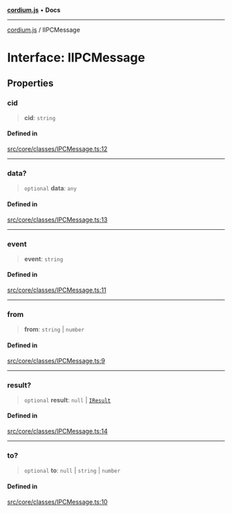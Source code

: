 [**cordium.js**](../README.mdx) • **Docs**

***

[cordium.js](../globals.mdx) / IIPCMessage

# Interface: IIPCMessage

## Properties

### cid

> **cid**: `string`

#### Defined in

[src/core/classes/IPCMessage.ts:12](https://github.com/devdimer/cordium.js/blob/5acfe627949366dc136ee1adc1bf86648eab42bb/src/core/classes/IPCMessage.ts#L12)

***

### data?

> `optional` **data**: `any`

#### Defined in

[src/core/classes/IPCMessage.ts:13](https://github.com/devdimer/cordium.js/blob/5acfe627949366dc136ee1adc1bf86648eab42bb/src/core/classes/IPCMessage.ts#L13)

***

### event

> **event**: `string`

#### Defined in

[src/core/classes/IPCMessage.ts:11](https://github.com/devdimer/cordium.js/blob/5acfe627949366dc136ee1adc1bf86648eab42bb/src/core/classes/IPCMessage.ts#L11)

***

### from

> **from**: `string` \| `number`

#### Defined in

[src/core/classes/IPCMessage.ts:9](https://github.com/devdimer/cordium.js/blob/5acfe627949366dc136ee1adc1bf86648eab42bb/src/core/classes/IPCMessage.ts#L9)

***

### result?

> `optional` **result**: `null` \| [`IResult`](IResult.mdx)

#### Defined in

[src/core/classes/IPCMessage.ts:14](https://github.com/devdimer/cordium.js/blob/5acfe627949366dc136ee1adc1bf86648eab42bb/src/core/classes/IPCMessage.ts#L14)

***

### to?

> `optional` **to**: `null` \| `string` \| `number`

#### Defined in

[src/core/classes/IPCMessage.ts:10](https://github.com/devdimer/cordium.js/blob/5acfe627949366dc136ee1adc1bf86648eab42bb/src/core/classes/IPCMessage.ts#L10)
